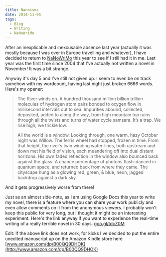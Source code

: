 ```yaml
---
title: Nanoisms
date: 2014-11-05
tags:
  - Blog
  - Writing
  - NaNoWriMo
---
```


After an inexplicable and inexcusable absence last year (actually it was mostly because I was over in Europe travelling and whatever), I have decided to return to [NaNoWriMo](http://nanowrimo.org/) this year to see if I still had it in me. Last year was the first time since 2004 that I've actually not written a novel in November! It was a bit strange.

Anyway it's day 5 and I've still not given up. I seem to even be on track somehow with my wordcount, having last night just broken 6666 words. Here's my opener:

> The River winds on. A hundred thousand million billion trillion molecules of hydrogen atom pairs bonded to oxygen flow in millisecond intervals out to sea. Impurities abound, collected, deposited, added to along the way, from high mountain top rains through all the twists and turns of water cycle samsara. It’s a trap. We rise high; we trickle low.
>
> All the world is a window. Looking through, one warm, hazy October night was Willow. The ferris wheel had stopped, frozen in time. From that height, the river’s twin winding water-lines, both upstream and down met his field of vision, each meandering off into dual distant horizons. His own faded reflection in the window also bounced back against the glass. A chance percentage of photons flash-danced in quantum space, and returned back from where they came. The cityscape hung as a glowing red, green, & blue, neon, jagged backdrop against a dark sky.

And it gets progressively worse from there!

Just as an almost side-note, as I am using Google Docs this year to write my novel, there is a feature where you can share your work publicly and even allow comments on it from the anonymous viewers. I probably won't keep this public for very long, but I thought it might be an interesting experiment. Here's the link anyway if you want to experience the real-time writing of a really terrible novel in 30 days. [goo.gl/tdcZ0M](http://goo.gl/tdcZ0M)

Edit: If the above link does not work, for kicks I've decided to put the entire unedited manuscript up on the Amazon Kindle store here [www.amazon.com/dp/B00QQ9DHOK](http://www.amazon.com/dp/B00QQ9DHOK)